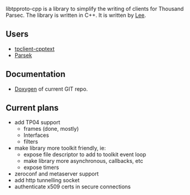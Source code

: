 libtpproto-cpp is a library to simplify the writing of clients for Thousand Parsec. The library is written in C++. It is written by [[User:Lee Begg|Lee]].

==Users==
* [[tpclient-cpptext]]
* [[Parsek]]

==Documentation==
* [http://www.thousandparsec.net/tp/dev/documents/libtpproto-cpp/html/ Doxygen] of current GIT repo.

== Current plans ==
* add TP04 support
** frames (done, mostly)
** Interfaces
** filters
* make library more toolkit friendly, ie:
** expose file descriptor to add to toolkit event loop
** make library more asynchronous, callbacks, etc
** expose timers
* zeroconf and metaserver support
* add http tunnelling socket
* authenticate x509 certs in secure connections